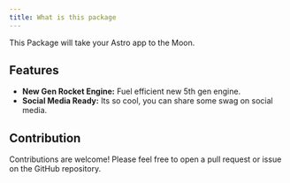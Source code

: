 ```yaml
---
title: What is this package
---
```


This Package will take your Astro app to the Moon.

## Features

- **New Gen Rocket Engine:** Fuel efficient new 5th gen engine.
- **Social Media Ready:** Its so cool, you can share some swag on social media.

## Contribution

Contributions are welcome! Please feel free to open a pull request or issue on the GitHub repository.
